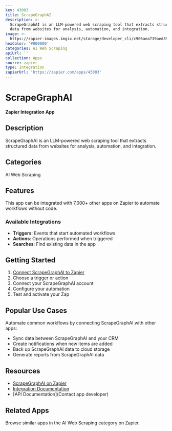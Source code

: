 ```yaml
---
key: 43003
title: ScrapeGraphAI
description: >-
  ScrapeGraphAI is an LLM-powered web scraping tool that extracts structured
  data from websites for analysis, automation, and integration.
image: >-
  https://zapier-images.imgix.net/storage/developer_cli/c906aea739aed352b68dba2397b86ea5.png?auto=format%2Ccompress&ixlib=python-3.0.0&q=50
hexColor: '#000000'
categories: AI Web Scraping
apiUrl: ''
collection: Apps
source: zapier
type: Integration
zapierUrl: 'https://zapier.com/apps/43003'
---
```

# ScrapeGraphAI

**Zapier Integration App**

## Description

ScrapeGraphAI is an LLM-powered web scraping tool that extracts structured data from websites for analysis, automation, and integration.

## Categories

AI Web Scraping

## Features

This app can be integrated with 7,000+ other apps on Zapier to automate workflows without code.

### Available Integrations

- **Triggers**: Events that start automated workflows
- **Actions**: Operations performed when triggered
- **Searches**: Find existing data in the app

## Getting Started

1. [Connect ScrapeGraphAI to Zapier](https://zapier.com/apps/43003)
2. Choose a trigger or action
3. Connect your ScrapeGraphAI account
4. Configure your automation
5. Test and activate your Zap

## Popular Use Cases

Automate common workflows by connecting ScrapeGraphAI with other apps:

- Sync data between ScrapeGraphAI and your CRM
- Create notifications when new items are added
- Back up ScrapeGraphAI data to cloud storage
- Generate reports from ScrapeGraphAI data

## Resources

- [ScrapeGraphAI on Zapier](https://zapier.com/apps/43003)
- [Integration Documentation](https://zapier.com/apps/43003/integrations)
- [API Documentation](Contact app developer)

## Related Apps

Browse similar apps in the AI Web Scraping category on Zapier.
